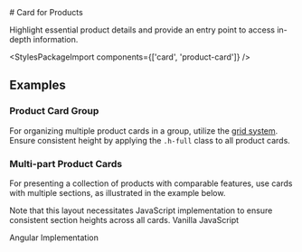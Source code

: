 
<Meta of={ProductCardStories} />

<div className="docs-title">
  # Card for Products

  <link-design of={JSON.stringify(ProductCardStories)}></link-design>
</div>

<div className="lead">
  Highlight essential product details and provide an entry point to access in-depth information.
</div>

<Canvas sourceState="shown" of={ProductCardStories.Default} />
<div className="hide-col-default">
  <Controls of={ProductCardStories.Default} />
</div>

<StylesPackageImport components={['card', 'product-card']} />

## Examples

### Product Card Group

For organizing multiple product cards in a group, utilize the [grid system](/?path=/docs/7240f2ef-216a-490e-9bd8-c0cef19f7b31--docs).
Ensure consistent height by applying the `.h-full` class to all product cards.

<Canvas of={ProductCardStories.Groupped} />

### Multi-part Product Cards

For presenting a collection of products with comparable features, use cards with multiple sections, as illustrated in the example below.

<PostBanner type="info">
  Note that this layout necessitates JavaScript implementation to ensure consistent section heights
  across all cards.
</PostBanner>

<Canvas of={ProductCardStories.Multipart} />

<post-tabs>
  <post-tab-header panel="javascript">Vanilla JavaScript</post-tab-header>
  <post-tab-panel name="javascript">
    <Source code={ProductCardSyncHeights} language="js"/>
  </post-tab-panel>

<post-tab-header panel="angular">Angular Implementation</post-tab-header>
<post-tab-panel name="angular">
<Source code={ProductCardAngularSyncHeights} language="typescript"/>
</post-tab-panel>
</post-tabs>
